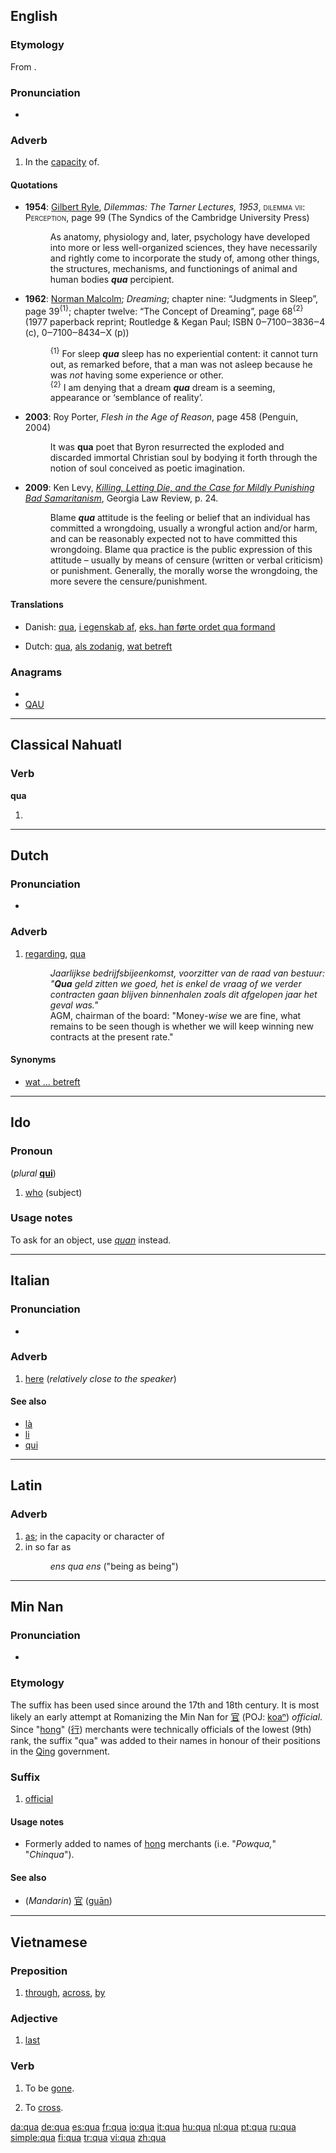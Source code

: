 {{also|quà|quá|quạ|quả}}
==English==

===Etymology===
From {{etyl|la}} {{term|qua||in the capacity of|lang=la}}.

===Pronunciation===
* {{IPA|/kwɑː/|/kweɪ/}}
*: {{rhymes|eɪ}}

===Adverb===
{{en-adv|-}}

# In the [[capacity]] of.

====Quotations====
* '''1954''': [[w:Gilbert Ryle|Gilbert Ryle]], ''Dilemmas: The Tarner Lectures, 1953'', <span style="font-variant:small-caps">dilemma vii: Perception</span>, page 99 (The Syndics of the Cambridge University Press)
*: As anatomy, physiology and, later, psychology have developed into more or less well-organized sciences, they have necessarily and rightly come to incorporate the study of, among other things, the structures, mechanisms, and functionings of animal and human bodies '''''qua''''' percipient.
* '''1962''': [[w:Norman Malcolm|Norman Malcolm]]; ''Dreaming''; chapter nine: “Judgments in Sleep”, page 39<sup>{1}</sup>; chapter twelve: “The Concept of Dreaming”, page 68<sup>{2}</sup> (1977 paperback reprint; Routledge & Kegan Paul; ISBN 0‒7100‒3836‒4 (c), 0‒7100‒8434‒X (p))
*: <sup>{1}</sup> For sleep '''''qua''''' sleep has no experiential content: it cannot turn out, as remarked before, that a man was not asleep because he was ''not'' having some experience or other.
*: <sup>{2}</sup> I am denying that a dream '''''qua''''' dream is a seeming, appearance or ‘semblance of reality’.
* '''2003''': Roy Porter, ''Flesh in the Age of Reason'', page 458 (Penguin, 2004)
*: It was '''qua''' poet that Byron resurrected the exploded and discarded immortal Christian soul by bodying it forth through the notion of soul conceived as poetic imagination.
* '''2009''': Ken Levy, [http://papers.ssrn.com/sol3/papers.cfm?abstract_id=1404387 ''Killing, Letting Die, and the Case for Mildly Punishing Bad Samaritanism''], Georgia Law Review, p. 24. 
*: Blame '''''qua''''' attitude is the feeling or belief that an individual has committed a wrongdoing, usually a wrongful action and/or harm, and can be reasonably expected not to have committed this wrongdoing. Blame qua practice is the public expression of this attitude – usually by means of censure (written or verbal criticism) or punishment. Generally, the morally worse the wrongdoing, the more severe the censure/punishment.

====Translations====
{{trans-top|in the capacity of}}
* Danish: [[qua#Danish|qua]], [[i egenskab af]], [[eks. han førte ordet qua formand]]
{{trans-mid}}
* Dutch: [[qua#Dutch|qua]], [[als zodanig]], [[wat betreft]]
{{trans-bottom}}

===Anagrams===
* {{alphagram|aqu}}
* [[QAU#English|QAU]]

----

==Classical Nahuatl==

===Verb===
'''qua'''

# {{alternative spelling of|lang=Classical Nahuatl|cua}}

----

==Dutch==

===Pronunciation===
* {{audio|Nl-qua.ogg|audio}}

===Adverb===
{{infl|nl|adverb}}
{{rfc|ithink meanin'=difrent qua engl.}}
# [[regarding]], [[#English|qua]] 
#:''Jaarlijkse bedrijfsbijeenkomst, voorzitter van de raad van bestuur: "'''Qua''' geld zitten we goed, het is enkel de vraag of we verder contracten gaan blijven binnenhalen zoals dit afgelopen jaar het geval was."''
#:AGM, chairman of the board: "Money''-wise'' we are fine, what remains to be seen though is whether we will keep winning new contracts at the present rate."

====Synonyms====
*[[wat ... betreft]]
----

==Ido==

===Pronoun===
{{io-pron}} (''plural'' '''[[qui]]''')

# [[who]] (subject)

===Usage notes===
To ask for an object, use ''[[quan]]'' instead.

----

==Italian==

===Pronunciation===
* {{IPA|/kwa/|lang=it}}

===Adverb===
{{infl|it|adverb}}

# [[here]] (''relatively close to the speaker'') <!--can't remember whether this is true, or whether this applies to "qui" instead-->

====See also====
* [[là#Italian|là]]
* [[li#Italian|li]]
* [[qui#Italian|qui]]

----

==Latin==

===Adverb===
{{infl|la|adverb}}

# [[as]]; in the capacity or character of
# in so far as
#: ''ens qua ens'' ("being as being")

----

==Min Nan==

===Pronunciation===
* {{IPA|[ kuã˥˥ ]|lang=nan}}

===Etymology===
The suffix has been used since around the 17th and 18th century. It is most likely an early attempt at Romanizing the Min Nan for [[官]] (POJ: [[koaⁿ]]) ''official''. Since "[[hong]]" ([[行]]) merchants were technically officials of the lowest (9th) rank, the suffix "qua" was added to their names in honour of their positions in the [[w:Qing Dynasty|Qing]] government.

===Suffix===
{{infl|nan|suffix|poj|koaⁿ|traditional and simplified|官}}

# [[official]]

====Usage notes====
* Formerly added to names of [[hong]] merchants (i.e. "''Powqua,''" "''Chinqua''").

====See also====
* (''Mandarin'') [[官]] ([[guān]])

----

==Vietnamese==

===Preposition===
{{infl|vi|preposition}}

# [[through]], [[across]], [[by]]

===Adjective===
{{infl|vi|adjective}}

# [[last#Adjective|last]]

===Verb===
{{infl|vi|verb}}

# {{intransitive|lang=vi}} To be [[gone]].
# {{intransitive|lang=vi}} To [[cross#Verb|cross]].

[[da:qua]]
[[de:qua]]
[[es:qua]]
[[fr:qua]]
[[io:qua]]
[[it:qua]]
[[hu:qua]]
[[nl:qua]]
[[pt:qua]]
[[ru:qua]]
[[simple:qua]]
[[fi:qua]]
[[tr:qua]]
[[vi:qua]]
[[zh:qua]]